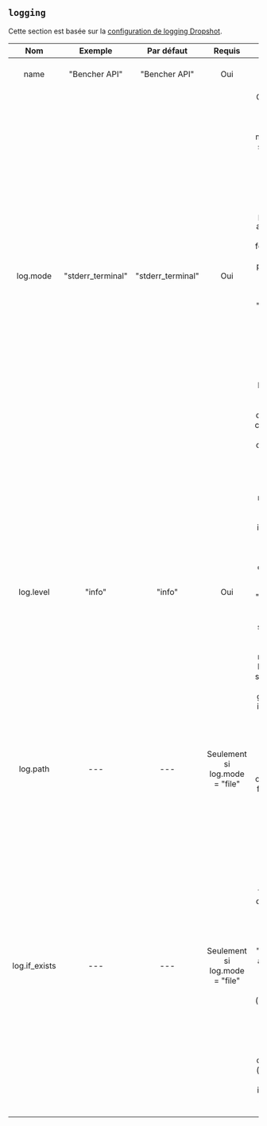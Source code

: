 ## `logging`

Cette section est basée sur la [configuration de logging Dropshot](https://github.com/oxidecomputer/dropshot/tree/v0.9.0#logging).

|      Nom      |      Exemple      |    Par défaut     |             Requis             |                                                                                                                                                                                                                                 Description                                                                                                                                                                                                                                  |
| :-----------: | :---------------: | :---------------: | :----------------------------: | :--------------------------------------------------------------------------------------------------------------------------------------------------------------------------------------------------------------------------------------------------------------------------------------------------------------------------------------------------------------------------------------------------------------------------------------------------------------------------: |
|     name      |   "Bencher API"   |   "Bencher API"   |              Oui               |                                                                                                                                                                                                                          Spécifie le nom du logger.                                                                                                                                                                                                                          |
|   log.mode    | "stderr_terminal" | "stderr_terminal" |              Oui               | Contrôle où le logging du serveur sera envoyé. Les modes valides sont "stderr-terminal" et "file". Si le mode est "stderr-terminal", la sortie lisible par l'homme, avec couleurs et autres formatages de terminal si possible, sera envoyée à stderr. Si le mode est "file", la sortie au format Bunyan sera envoyée au chemin du système de fichiers indiqué par log.path. Voir aussi log.if_exists, qui contrôle le comportement si le chemin de destination existe déjà. |
|   log.level   |      "info"       |      "info"       |              Oui               |                                                                             Spécifie le niveau de gravité des messages de log qui doivent être inclus dans le log. Les valeurs valides comprennent "trace", "debug", "info", "warn", "error" et "critical", qui sont en ordre croissant de gravité. Les messages de log au niveau spécifié et aux niveaux plus graves seront inclus dans le log.                                                                             |
|   log.path    |        ---        |        ---        | Seulement si log.mode = "file" |                                                                                                                                                                                Si log.mode est "file", cette propriété détermine le chemin vers le fichier de log. Voir aussi log.if_exists.                                                                                                                                                                                 |
| log.if_exists |        ---        |        ---        | Seulement si log.mode = "file" |                                                Si log.mode est "file", cette propriété spécifie ce que l'on doit faire si le fichier de log de destination existe déjà. Les valeurs valides incluent "append" (qui ajoute à la fin du fichier existant), "truncate" (qui tronque le fichier existant puis l'utilise comme s'il venait d'être créé), et "fail" (qui provoque la sortie immédiate du serveur avec une erreur).                                                 |

